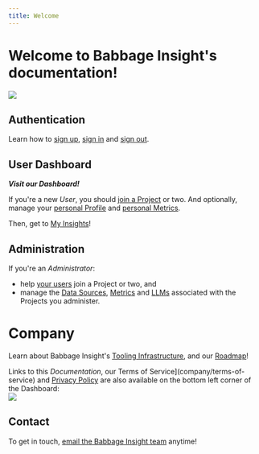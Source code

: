 ```yaml
---
title: Welcome
---
```


# Welcome to Babbage Insight's documentation!

<img src="assets/babbage-insight.svg" style="display: block; margin: 0 auto;"/>

## Authentication
Learn how to [sign up](auth/sign-up), [sign in](auth/sign-in) and [sign out](auth/sign-out).

## User Dashboard
***Visit our Dashboard!*** 

If you're a new *User*, you should [join a Project](user/projects) or two. And
optionally, manage your [personal Profile](user/profile) and [personal Metrics](user/metrics).

Then, get to [My Insights](user/insights)!

## Administration
If you're an *Administrator*: 
* help [your users](admin/users) join a Project or two, and
* manage the [Data Sources](admin/sources), [Metrics](admin/metrics) and [LLMs](admin/llms) associated with the Projects you administer.

# Company
Learn about Babbage Insight's [Tooling Infrastructure](tooling), and our
[Roadmap](upcoming)!

Links to this *Documentation*, our Terms of
Service](company/terms-of-service) and [Privacy Policy](company/privacy-policy)
are also available on the bottom left corner of the Dashboard:
<img src="assets/dashboard/documentation.png" style="display: block; margin: 0
auto;"/>


## Contact
To get in touch, [email the Babbage Insight team](mailto:team@babbageinsight.com) anytime!